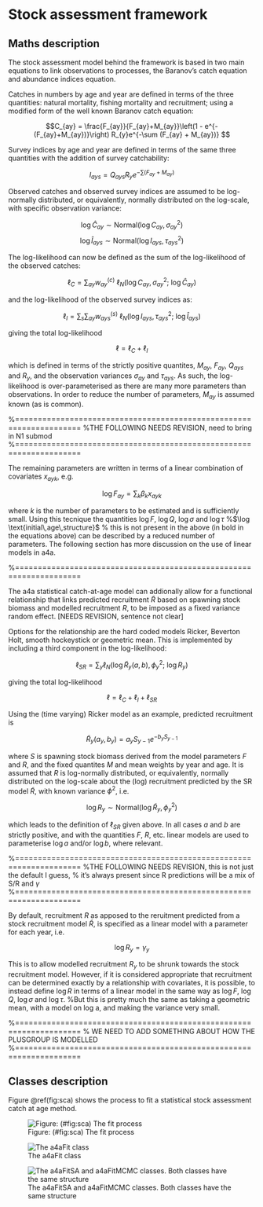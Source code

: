 # Stock assessment framework

## Maths description \label{sec:math}

The stock assessment model behind the framework is based in two main equations to link observations to processes, the Baranov's catch equation and abundance indices equation.

Catches in numbers by age and year are defined in terms of the three quantities: natural mortality, fishing mortality and recruitment; using a modified form of the well known Baranov catch equation:

$$C_{ay} = \frac{F_{ay}}{F_{ay}+M_{ay}}\left(1 - e^{-(F_{ay}+M_{ay})}\right) R_{y}e^{-\sum (F_{ay} + M_{ay})} $$

Survey indices by age and year are defined in terms of the same three quantities with the addition of survey catchability:

$$I_{ays} = Q_{ays} R_{y}e^{-\sum (F_{ay} + M_{ay})}$$

Observed catches and observed survey indices are assumed to be log-normally distributed, or equivalently, normally distributed on the log-scale, with specific observation variance:

$$ \log \hat{C}_{ay} \sim \text{Normal} \Big( \log C_{ay}, \sigma^2_{ay}\Big) $$
$$ \log \hat{I}_{ays} \sim \text{Normal} \Big( \log I_{ays}, \tau^2_{ays} \Big) $$

The log-likelihood can now be defined as the sum of the log-likelihood of the observed catches:

$$  \ell_C = \sum_{ay} w^{(c)}_{ay}\ \ell_N \Big( \log C_{ay}, \sigma^2_{ay} ;\ \log \hat{C}_{ay} \Big) $$

and the log-likelihood of the observed survey indices as:

$$  \ell_I = \sum_s \sum_{ay} w^{(s)}_{ays}\ \ell_N \Big( \log I_{ays}, \tau_{ays}^2 ;\ \log \hat{I}_{ays} \Big)$$

giving the total log-likelihood

$$\ell = \ell_C + \ell_I$$

which is defined in terms of the strictly positive quantites, $M_{ay}$, $F_{ay}$, $Q_{ays}$ and $R_{y}$, and the observation variances $\sigma_{ay}$ and $\tau_{ays}$. As such, the log-likelihood is over-parameterised as there are many more parameters than observations. In order to reduce the number of parameters, $M_{ay}$ is assumed known (as is common). 

%====================================================================
%THE FOLLOWING NEEDS REVISION, need to bring in N1 submod
%====================================================================

The remaining parameters are written in terms of a linear combination of covariates $x_{ayk}$, e.g.

$$\log F_{ay} = \sum_k \beta_k x_{ayk}$$

where $k$ is the number of parameters to be estimated and is sufficiently small. Using this tecnique the quantities $\log F$, $\log Q$, $\log \sigma$ and $\log \tau$
%$\log \text{initial\,age\,structure}$ % this is not present in the above
(in bold in the equations above) can be described by a reduced number of parameters. The following section has more discussion on the use of linear models in a4a.

%====================================================================

The a4a statistical catch-at-age model can addionally allow for a functional relationship that links predicted recruitment $\tilde{R}$ based on spawning stock biomass and modelled recruitment $R$, to be imposed as a fixed variance random effect. [NEEDS REVISION, sentence not clear]

Options for the relationship are the hard coded models Ricker, Beverton Holt, smooth hockeystick or geometric mean. This is implemented by including a third component in the log-likelihood:

$$\ell_{SR} = \sum_y \ell_N \Big( \log \tilde{R}_y(a, b), \phi_y^2 ;\ \log R_y \Big)$$

giving the total log-likelihood

$$\ell = \ell_C + \ell_I + \ell_{SR}$$

Using the (time varying) Ricker model as an example, predicted recruitment is

$$\tilde{R}_y(a_y,b_y) = a_y S_{y-1} e^{-b_y S_{y-1}}$$

where $S$ is spawning stock biomass derived from the model parameters $F$ and $R$, and the fixed quantites $M$ and mean weights by year and age. It is assumed that $R$ is log-normally distributed, or equivalently, normally distributed on the log-scale about the (log) recruitment predicted by the SR model $\tilde{R}$, with known variance $\phi^2$, i.e.

$$\log R_y \sim \text{Normal} \Big( \log \tilde{R}_y, \phi_y^2 \Big)$$

which leads to the definition of $\ell_{SR}$ given above. In all cases $a$ and $b$ are strictly positive, and with the quantities $F$, $R$, etc. linear models are used to parameterise $\log a$ and/or $\log b$, where relevant.

%====================================================================
%THE FOLLOWING NEEDS REVISION, this is not just the default I guess, 
% it's always present since R predictions will be a mix of S/R and $\gamma$
%====================================================================

By default, recruitment $R$ as apposed to the reruitment predicted from a stock recruitment model $\tilde{R}$, is specified as a linear model with a parameter for each year, i.e.

$$\log R_y = \gamma_y$$

This is to allow modelled recruitment $R_y$ to be shrunk towards the stock recruitment model. However, if it is considered appropriate that recruitment can be determined exactly by a relationship with covariates, it is possible, to instead define $\log R$ in terms of a linear model in the same way as $\log F$, $\log Q$, $\log \sigma$ and $\log \tau$.  %But this is pretty much the same as taking a geometric mean, with a model on log a, and making the variance very small.

%====================================================================
% WE NEED TO ADD SOMETHING ABOUT HOW THE PLUSGROUP IS MODELLED
%====================================================================

## Classes description \label{sec:classes}

Figure \@ref(fig:sca) shows the process to fit a statistical stock assessment catch at age method.

![Figure: (\#fig:sca) The fit process](scamethod.png)

![The a4aFit class](fitclass.png)

![The a4aFitSA and a4aFitMCMC classes. Both classes have the same structure](fitsamcclass.png)



